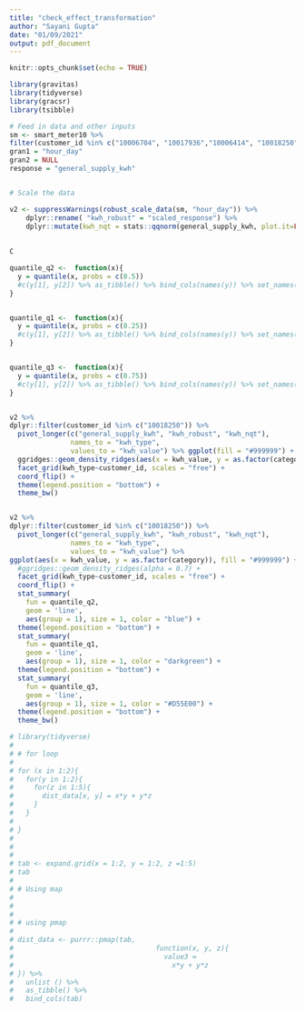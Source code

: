 ```yaml
---
title: "check_effect_transformation"
author: "Sayani Gupta"
date: "01/09/2021"
output: pdf_document
---
```


```r
knitr::opts_chunk$set(echo = TRUE)
```



```r
library(gravitas)
library(tidyverse)
library(gracsr)
library(tsibble)

# Feed in data and other inputs
sm <- smart_meter10 %>%
filter(customer_id %in% c("10006704", "10017936","10006414", "10018250"))
gran1 = "hour_day"
gran2 = NULL
response = "general_supply_kwh"


# Scale the data

v2 <- suppressWarnings(robust_scale_data(sm, "hour_day")) %>% 
    dplyr::rename( "kwh_robust" = "scaled_response") %>% 
    dplyr::mutate(kwh_nqt = stats::qqnorm(general_supply_kwh, plot.it=FALSE)$x)
    
    
C

quantile_q2 <-  function(x){
  y = quantile(x, probs = c(0.5))
  #c(y[1], y[2]) %>% as_tibble() %>% bind_cols(names(y)) %>% set_names(c("quant_value", "quantile"))
}


quantile_q1 <-  function(x){
  y = quantile(x, probs = c(0.25))
  #c(y[1], y[2]) %>% as_tibble() %>% bind_cols(names(y)) %>% set_names(c("quant_value", "quantile"))
}


quantile_q3 <-  function(x){
  y = quantile(x, probs = c(0.75))
  #c(y[1], y[2]) %>% as_tibble() %>% bind_cols(names(y)) %>% set_names(c("quant_value", "quantile"))
}


v2 %>%
dplyr::filter(customer_id %in% c("10018250")) %>%
  pivot_longer(c("general_supply_kwh", "kwh_robust", "kwh_nqt"),
               names_to = "kwh_type",
               values_to = "kwh_value") %>% ggplot(fill = "#999999") +
  ggridges::geom_density_ridges(aes(x = kwh_value, y = as.factor(category)), alpha = 0.7) +
  facet_grid(kwh_type~customer_id, scales = "free") +
  coord_flip() +
  theme(legend.position = "bottom") +
  theme_bw()


v2 %>%
dplyr::filter(customer_id %in% c("10018250")) %>%
  pivot_longer(c("general_supply_kwh", "kwh_robust", "kwh_nqt"),
               names_to = "kwh_type",
               values_to = "kwh_value") %>%
ggplot(aes(x = kwh_value, y = as.factor(category)), fill = "#999999") +
  #ggridges::geom_density_ridges(alpha = 0.7) +
  facet_grid(kwh_type~customer_id, scales = "free") +
  coord_flip() +
  stat_summary(
    fun = quantile_q2,
    geom = 'line',
    aes(group = 1), size = 1, color = "blue") +
  theme(legend.position = "bottom") +
  stat_summary(
    fun = quantile_q1,
    geom = 'line',
    aes(group = 1), size = 1, color = "darkgreen") +
  theme(legend.position = "bottom") +
  stat_summary(
    fun = quantile_q3,
    geom = 'line',
    aes(group = 1), size = 1, color = "#D55E00") +
  theme(legend.position = "bottom") +
  theme_bw()

# library(tidyverse)
#
# # for loop
#
# for (x in 1:2){
#   for(y in 1:2){
#     for(z in 1:5){
#       dist_data[x, y] = x*y + y*z
#     }
#   }
#
# }
#
#
#
# tab <- expand.grid(x = 1:2, y = 1:2, z =1:5)
# tab
#
# # Using map
#
#
#
# # using pmap
#
# dist_data <- purrr::pmap(tab,
#                                   function(x, y, z){
#                                     value3 =
#                                       x*y + y*z
# }) %>%
#   unlist () %>%
#   as_tibble() %>%
#   bind_cols(tab)

```

